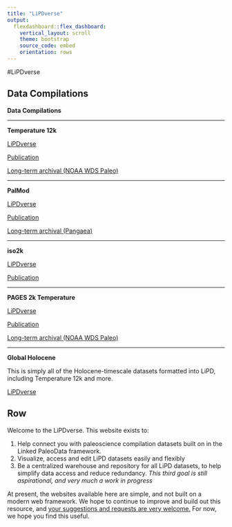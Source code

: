 ```yaml
---
title: "LiPDverse"
output: 
  flexdashboard::flex_dashboard:
    vertical_layout: scroll
    theme: bootstrap
    source_code: embed
    orientation: rows
---
```


#LiPDverse

Data Compilations {.sidebar}
-------------------------------------
**Data Compilations**

---

**Temperature 12k**

[LiPDverse](http://lipdverse.org/Temp12k/current_version/)

[Publication](https://doi.org/10.1038/s41597-020-0445-3)

[Long-term archival (NOAA WDS Paleo)](https://www.ncdc.noaa.gov/paleo-search/study/27330)

---

**PalMod**

[LiPDverse](http://lipdverse.org/PalMod/current_version/)

[Publication](https://www.earth-syst-sci-data-discuss.net/essd-2019-223/)

[Long-term archival (Pangaea)](https://doi.pangaea.de/10.1594/PANGAEA.908831)

---

**iso2k**

[LiPDverse](http://lipdverse.org/iso2k/current_version/)

[Publication](https://www.earth-syst-sci-data-discuss.net/essd-2020-5/)

---

**PAGES 2k Temperature**

[LiPDverse](http://lipdverse.org/Pages2kTemperature/current_version/)

[Publication](https://www.nature.com/articles/sdata201788)

[Long-term archival (NOAA WDS Paleo)](https://www.ncdc.noaa.gov/paleo-search/study/21171)

---

**Global Holocene**

This is simply all of the Holocene-timescale datasets formatted into LiPD, including Temperature 12k and more. 

[LiPDverse](http://lipdverse.org/globalHolocene/current_version/)

Row {.tabset .tabset-fade}
-----------------------------------------------------------------------
Welcome to the LiPDverse. This website exists to: 

1. Help connect you with paleoscience compilation datasets built on in the Linked PaleoData framework.
2. Visualize, access and edit LiPD datasets easily and flexibly
3. Be a centralized warehouse and repository for all LiPD datasets, to help simplify data access and reduce redundancy. *This third goal is still aspirational, and very much a work in progress*

At present, the websites available here are simple, and not built on a modern web framework. We hope to continue to improve and build out this resource, and [your suggestions and requests are very welcome.](https://github.com/nickmckay/LiPDverse/issues) For now, we hope you find this useful. 



